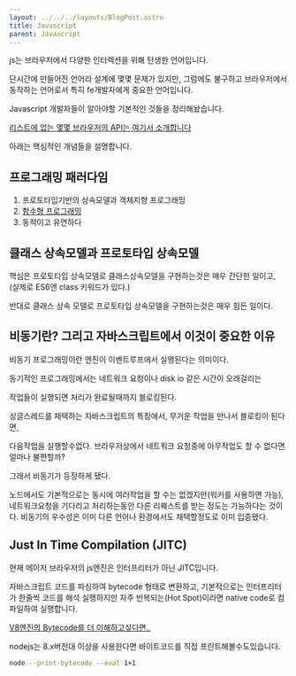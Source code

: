 ```yaml
---
layout: ../../../layouts/BlogPost.astro
title: Javascript
parent: Javascript
---
```


js는 브라우저에서 다양한 인터렉션을 위해 탄생한 언어입니다.

단시간에 만들어진 언어라 설계에 몇몇 문제가 있지만, 그럼에도 불구하고 브라우저에서 동작하는 언어로서 특히 fe개발자에게 중요한 언어입니다.

Javascript 개발자들이 알아야할 기본적인 것들을 정리해놨습니다.

[리스트에 없는 몇몇 브라우저의 API는 여기서 소개합니다](../browser/README)

아래는 핵심적인 개념들을 설명합니다.

## 프로그래밍 패러다임

1. 프로토타입기반의 상속모델과 객체지향 프로그래밍
2. [함수형 프로그래밍](functional)
3. 동적이고 유연하다

## 클래스 상속모델과 프로토타입 상속모델

핵심은 프로토타입 상속모델로 클래스상속모델을 구현하는것은 매우 간단한 일이고, \(실제로 ES6엔 class 키워드가 있다.\)

반대로 클래스 상속 모델로 프로토타입 상속모델을 구현하는것은 매우 힘든 일이다.

## 비동기란? 그리고 자바스크립트에서 이것이 중요한 이유

비동기 프로그래밍이란 엔진이 이벤트루프에서 실행된다는 의미이다.

동기적인 프로그래밍에서는 네트워크 요청이나 disk io 같은 시간이 오래걸리는

작업들이 실행되면 처리가 완료될때까지 블로킹된다.

싱글스레드를 채택하는 자바스크립트의 특징에서, 무거운 작업을 만나서 블로킹이 된다면,

다음작업을 실행할수없다. 브라우저상에서 네트워크 요청중에 아무작업도 할 수 없다면 얼마나 불편할까?

그래서 비동기가 등장하게 됐다.

노드에서도 기본적으로는 동시에 여러작업을 할 수는 없겠지만\(워커를 사용하면 가능\), 네트워크요청을 기다리고 처리하는동안 다른 리퀘스트를 받는 정도는 가능하다는 것이다. 비동기의 우수성은 이미 다른 언어나 환경에서도 채택할정도로 이미 입증됐다.

## Just In Time Compilation (JITC)

현재 메이저 브라우저의 js엔진은 인터프리터가 아닌 JITC입니다.

자바스크립트 코드를 파싱하여 bytecode 형태로 변환하고, 기본적으로는 인터프리터가 한줄씩 코드를 해석 실행하지만 자주 반복되는(Hot Spot)이라면 native code로 컴파일하여 실행합니다.

[V8엔진의 Bytecode를 더 이해하고싶다면..](https://medium.com/dailyjs/understanding-v8s-bytecode-317d46c94775)

nodejs는 8.x버전대 이상을 사용한다면 바이트코드를 직접 프린트해볼수도있습니다.

```bash
node --print-bytecode --eval 1+1
```